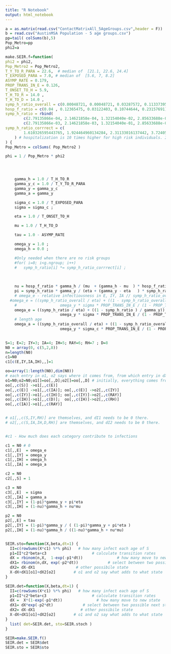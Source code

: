 ---
title: "R Notebook"
output: html_notebook
---


```{r}
a = as.matrix(read.csv("ContactMatrixAll_5AgeGroups.csv",header = F))
b = read.csv("AustinMSA Population - 5 age groups.csv")
pp=tail( colSums(b),5)
Pop_Metro=pp
phi2=a
```


```{r}

make.SEIR.f=function( 
phi2 = phi2,
Pop_Metro2 = Pop_Metro2,
T_Y_TO_R_PARA = 22.6,  # median of  [21.1, 22.6, 24.4]
T_EXPOSED_PARA = 7.0, # median of  [5.6, 7, 8.2]
ASYMP_RATE = 0.179,
PROP_TRANS_IN_E = 0.126,
T_ONSET_TO_H = 5.9,
T_H_TO_R = 14.0 ,
T_H_TO_D = 14.0 ,
symp_h_ratio_overall = c(0.00048721, 0.00048721, 0.03287572, 0.11337395, 0.17733063),
hosp_f_ratio = c(0.04 , 0.12365475, 0.03122403, 0.10744644, 0.23157691),
symp_h_ratio = rbind( 
		c(2.79135866e-04, 2.14621858e-04, 1.32154040e-02, 2.85633688e-02, 3.38733218e-02),
		c(2.79135866e-03, 2.14621858e-03, 1.32154040e-01, 2.85633688e-01, 3.38733218e-01) ),
symp_h_ratio_corrrect = c(
		1.610326595443765, 1.924464960134284, 2.31133016137442, 3.724051596082457, 4.95257504190157
	) # hospitalization is 10 times higher for high risk individuals. I made an average of 1*[num low]+10*[num high] for each age class.
) {
Pop_Metro = colSums( Pop_Metro2 )

phi = 1 / Pop_Metro * phi2 



	
	gamma_h = 1.0 / T_H_TO_R 
	gamma_y_c = 1.0 / T_Y_TO_R_PARA 
	gamma_y = gamma_y_c 
	gamma_a = gamma_y 

	sigma_c = 1.0 / T_EXPOSED_PARA 
	sigma = sigma_c ;

	eta = 1.0 / T_ONSET_TO_H 

	mu = 1.0 / T_H_TO_D 

	tau = 1.0 - ASYMP_RATE 

	omega_y = 1.0 ;
	omega_h = 0.0 ;

	#Only needed when there are no risk groups
	#for( i=0; i<g.ngroup; i++)
	#	symp_h_ratio[i] *= symp_h_ratio_corrrect[i] ;

	
	
	nu = hosp_f_ratio * gamma_h / (mu  + (gamma_h - mu  ) * hosp_f_ratio )  # hosp_f_ratio is an array of size age.
	pi = symp_h_ratio * gamma_y / (eta + (gamma_y - eta   ) * symp_h_ratio )  # symp_h_ratio is an array of size risk * age
	# omega_e - relative infectiousness in E, IY, IA // symp_h_ratio_overall length age. 
  #omega_e = ((symp_h_ratio_overall / eta) + ((1 - symp_h_ratio_overall ) / gamma_y)) * 
	#					omega_y * sigma * PROP_TRANS_IN_E / (1 - PROP_TRANS_IN_E)            
	omega_e = ((symp_h_ratio / eta) + ((1 - symp_h_ratio ) / gamma_y)) * 
						omega_y * sigma * PROP_TRANS_IN_E / (1 - PROP_TRANS_IN_E)            
	# length age
	omega_a = ((symp_h_ratio_overall / eta) + ((1 - symp_h_ratio_overall) / gamma_y_c)) * 
						omega_y * sigma_c * PROP_TRANS_IN_E / (1 - PROP_TRANS_IN_E) ;
	

S=1; E=2; IY=3; IA=4; IH=5; RAY=6; RH=7 ; D=8
N0 = array(0, c(5,2,8))
n=length(N0)
c1=N0
c1[c(E,IY,IA,IH),,]=1

oo=array(1:length(N0),dim(N0))
# each entry in o1, o2 says where it comes from, from which entry in dX1, dX2 we should add.
o1=N0;o2=N0;o1[]=oo[,,D];o2[]=oo[,,D] # initially, everything comes from D, because D will not change, so dX1, dX2 for D is 0.
oo[,,c(S)] ->o1[,,c(E)]
oo[,,c(E)] ->o1[,,c(IA)]; oo[,,c(E)] ->o2[,,c(IY)]
oo[,,c(IY)]->o1[,,c(IH)]; oo[,,c(IY)]->o2[,,c(RAY)]
oo[,,c(IH)]->o1[,,c(D)];  oo[,,c(IH)]->o2[,,c(RH)]
oo[,,c(IA)]->o1[,,c(RAY)]


# o1[,,c(S,IY,RH)] are themselves, and dI1 needs to be 0 there.
# o2[,,c(S,IA,IH,D,RH)] are themselves, and dI2 needs to be 0 there.


#c1 - How much does each category contribute to infections

c1 = N0 # 0
c1[,,E]  = omega_e
c1[,,IY] = omega_y
c1[,,IH] = omega_h
c1[,,IA] = omega_a

c2 = N0
c2[,,S] = 1

c3 = N0
c3[,,E]  = sigma
c3[,,IA] = gamma_a
c3[,,IY] = (1-pi)*gamma_y + pi*eta
c3[,,IH] = (1-nu)*gamma_h + nu*mu

p2 = N0
p2[,,E] = tau
p2[,,IY] = (1-pi)*gamma_y / ( (1-pi)*gamma_y + pi*eta )
p2[,,IH] = (1-nu)*gamma_h / ((1-nu)*gamma_h + nu*mu)


SEIR.sto=function(X,beta,dt=1) {
  II=c(rowSums(X*c1) %*% phi)   # how many infect each age of S
  p1=II*c2*beta+c3                    # calculate transition rates
  dX = rbinom(n,X,  1-exp(-p1*dt))               # how many move to new state
  dX1= rbinom(n,dX, exp(-p2*dt))             # select between two possible next states for some
  dX2= dX-dX1                  # other possibile state
  X-dX+dX1[o1]+dX2[o2]        # o1 and o2 say what adds to what state
}

SEIR.det=function(X,beta,dt=1) {
  II=c(rowSums(X*c1) %*% phi)   # how many infect each age of S
  p1=II*c2*beta+c3                    # calculate transition rates
  dX =  X*(1-exp(-p1*dt))               # how many move to new state
  dX1= dX*exp(-p2*dt)             # select between two possible next states for some
  dX2= dX-dX1                    # other possibile state
  X-dX+dX1[o1]+dX2[o2]        # o1 and o2 say what adds to what state
}
  list( det=SEIR.det, sto=SEIR.stoch )
}

SEIR=make.SEIR.f()
SEIR.det = SEIR$det
SEIR.sto = SEIR$sto


```

